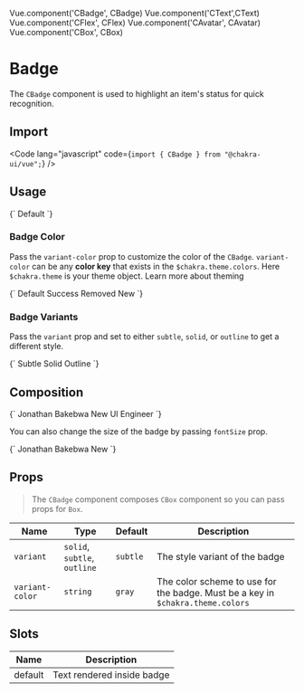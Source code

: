 Vue.component('CBadge', CBadge)
Vue.component('CText',CText)
Vue.component('CFlex', CFlex)
Vue.component('CAvatar', CAvatar)
Vue.component('CBox', CBox)


<SEO
  title="Badge"
  description="The Badge component is used to highlight an item's status for quick recognition."
/>


# Badge

The `CBadge` component is used to highlight an item's status for quick recognition.

## Import

<Code lang="javascript" code={`import { CBadge } from "@chakra-ui/vue";`} />

## Usage

<LiveEditor>
{`
<c-badge>Default</c-badge>
`}
</LiveEditor>

### Badge Color

Pass the `variant-color` prop to customize the color of the `CBadge`. `variant-color`
can be any **color key** that exists in the `$chakra.theme.colors`. Here `$chakra.theme` is your theme
object. 
<nuxt-link to="/theme">Learn more about theming</nuxt-link>

<LiveEditor>
{`
<c-badge mx="2">Default</c-badge>
<c-badge mx="2" variant-color="green">Success</c-badge>
<c-badge mx="2" variant-color="red">Removed</c-badge>
<c-badge mx="2" variant-color="indigo">New</c-badge>
`}
</LiveEditor>


### Badge Variants

Pass the `variant` prop and set to either `subtle`, `solid`, or `outline` to get a
different style.

<LiveEditor>
{`
<c-badge mx="2" variant="subtle" variant-color="green">Subtle</c-badge>
<c-badge mx="2" variant="solid" variant-color="green">Solid</c-badge>
<c-badge mx="2" variant="outline" variant-color="green">Outline</c-badge>
`}
</LiveEditor>


## Composition

<LiveEditor>
{`
<c-flex>
  <c-avatar src="https://bit.ly/chakra-jonathan-bakebwa" />
  <c-box ml="3">
    <c-text font-weight="bold">
      Jonathan Bakebwa
      <c-badge ml="1" variant-color="green">
        New
      </c-badge>
    </c-text>
    <c-text font-size="sm">UI Engineer</c-text>
  </c-box>
</c-flex>
`}
</LiveEditor>

<br />

You can also change the size of the badge by passing `fontSize` prop.

<LiveEditor>
{`
<c-text font-weight="bold">
  Jonathan Bakebwa
  <c-badge ml="1" font-size="0.8em" variant-color="green">
    New
  </c-badge>
</c-text>
`}
</LiveEditor>


## Props

> The `CBadge` component composes `CBox` component so you can pass props for `Box`.

| Name           | Type                         | Default  | Description                                                                    |
| -------------- | ---------------------------- | -------- | ------------------------------------------------------------------------------ |
| `variant`      | `solid`, `subtle`, `outline`  | `subtle` | The style variant of the badge                                                 |
| `variant-color` | `string`                     | `gray`   | The color scheme to use for the badge. Must be a key in `$chakra.theme.colors` |

## Slots
| Name       | Description                                                                       |
| ---------- | --------------------------------------------------------------------------------- |
| default    | Text rendered inside badge                                                        |
